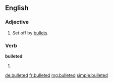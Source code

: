 ==English==

===Adjective===
{{en-adj|-}}

# {{context|of [[text]]}} Set off by [[bullet]]s.

===Verb===
'''bulleted'''

# {{past of|bullet}}

[[de:bulleted]]
[[fr:bulleted]]
[[mg:bulleted]]
[[simple:bulleted]]